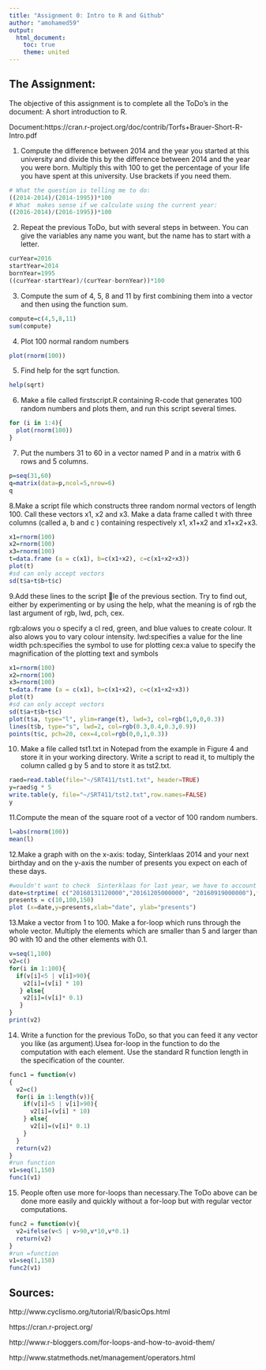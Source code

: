 ```yaml
---
title: "Assignment 0: Intro to R and Github"
author: "amohamed59"
output:
  html_document:
    toc: true
    theme: united
---
```

The Assignment:
--------------------------------------------------------------------------------------------------------------------

The objective of this assignment is to complete all the ToDo's in the document: A short introduction to R.

Document:https://cran.r-project.org/doc/contrib/Torfs+Brauer-Short-R-Intro.pdf

1. Compute the difference between 2014 and the year  you  started  at  this  university  and  divide this by the difference between 2014 and the year you  were  born.   Multiply  this with 100  to  get the  percentage  of  your  life  you  have  spent  at this university.  Use brackets if you need them.
```r
# What the question is telling me to do:
((2014-2014)/(2014-1995))*100
# What  makes sense if we calculate using the current year:
((2016-2014)/(2016-1995))*100
```

2. Repeat  the  previous  ToDo,  but  with  several steps  in  between.   You  can  give  the variables any name you want, but the name has to start with a letter.

```r
curYear=2016
startYear=2014
bornYear=1995
((curYear-startYear)/(curYear-bornYear))*100
```

3. Compute the sum of 4, 5, 8 and 11 by first combining  them  into  a  vector  and  then using  the function sum.

```r
compute=c(4,5,8,11)
sum(compute)
```

4. Plot 100 normal random numbers

```r
plot(rnorm(100))
```

5. Find help for the sqrt function.
```r
help(sqrt)
```

6. Make a file called firstscript.R containing R-code  that  generates  100  random  numbers and plots them, and run this script several times.

```r
for (i in 1:4){
  plot(rnorm(100))
}
```

7. Put  the  numbers  31  to  60  in  a  vector  named P and in a matrix with 6 rows and 5 columns.
```r
p=seq(31,60)
q=matrix(data=p,ncol=5,nrow=6)
q
```

8.Make  a  script  file  which  constructs  three  random  normal  vectors  of  length  100. Call  these vectors x1, x2 and x3. Make a data frame called t with three columns (called a, b and c ) containing  respectively x1, x1+x2 and x1+x2+x3.

```r
x1=rnorm(100)
x2=rnorm(100)
x3=rnorm(100)
t=data.frame (a = c(x1), b=c(x1+x2), c=c(x1+x2+x3))
plot(t)
#sd can only accept vectors
sd(t$a+t$b+t$c)
```

9.Add these lines to the script le of the previous section.  Try to find out, either by experimenting or by using the help, what the meaning is of rgb the last argument of rgb, lwd, pch, cex.

rgb:alows you o specify a cl red, green, and blue values to create colour. It also alows you to vary colour intensity.
lwd:specifies a value for the line width
pch:specifies the symbol to use for plotting
cex:a value to specify the magnification of the plotting text and symbols
```r
x1=rnorm(100)
x2=rnorm(100)
x3=rnorm(100)
t=data.frame (a = c(x1), b=c(x1+x2), c=c(x1+x2+x3))
plot(t)
#sd can only accept vectors
sd(t$a+t$b+t$c)
plot(t$a, type="l", ylim=range(t), lwd=3, col=rgb(1,0,0,0.3))
lines(t$b, type="s", lwd=2, col=rgb(0.3,0.4,0.3,0.9))
points(t$c, pch=20, cex=4,col=rgb(0,0,1,0.3))
```

10. Make  a  file  called tst1.txt in  Notepad  from the  example  in  Figure  4  and  store it in  your working directory.  Write a script to read it, to multiply the column called g by 5 and to store it as tst2.txt.

```r
raed=read.table(file="~/SRT411/tst1.txt", header=TRUE)
y=raed$g * 5
write.table(y, file="~/SRT411/tst2.txt",row.names=FALSE)
y
```

11.Compute the mean of the square root of a vector  of  100  random  numbers.

```r
l=abs(rnorm(100))
mean(l)
```

12.Make  a  graph  with  on  the  x-axis:  today,  Sinterklaas  2014  and  your  next birthday  and  on the y-axis the number of presents you expect on each of these days.

```r
#wouldn't want to check  Sinterklaas for last year, we have to account for future presents
date=strptime( c("20160131120000","20161205000000", "20160919000000"),format="%Y%m%d%H%M%S")
presents = c(10,100,150)
plot (x=date,y=presents,xlab="date", ylab="presents")
```

13.Make a vector from 1 to 100.  Make a for-loop which runs through the whole vector. Multiply the elements which are smaller than 5 and larger than 90 with 10 and the other elements with 0.1.

```r
v=seq(1,100)
v2=c()
for(i in 1:100){
  if(v[i]<5 | v[i]>90){
    v2[i]=(v[i] * 10)
   } else{
    v2[i]=(v[i]* 0.1)
   }
}
print(v2)
```

14. Write  a function  for  the  previous  ToDo, so that  you can feed  it  any vector you like (as  argument).Usea for-loop  in  the  function to do the computation  with  each  element. Use  the  standard  R  function length in the specification of the counter.

```r
func1 = function(v)
{
  v2=c()
  for(i in 1:length(v)){
    if(v[i]<5 | v[i]>90){
      v2[i]=(v[i] * 10)
    } else{
      v2[i]=(v[i]* 0.1)
    }
  }
  return(v2)
}
#run function
v1=seq(1,150)
func1(v1)
```

15. People  often  use  more  for-loops  than  necessary.The  ToDo  above  can  be done more easily and quickly without a for-loop but with regular vector computations.

```r
func2 = function(v){
  v2=ifelse(v<5 | v>90,v*10,v*0.1)
  return(v2)
}
#run =function
v1=seq(1,150)
func2(v1)
```

Sources:
------------------------------------------------------------------------------------------------------------------

http://www.cyclismo.org/tutorial/R/basicOps.html

https://cran.r-project.org/

http://www.r-bloggers.com/for-loops-and-how-to-avoid-them/

http://www.statmethods.net/management/operators.html

